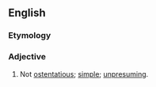 ==English==

===Etymology===
{{prefix|un|ostentatious|lang=en}}

===Adjective===
{{en-adj}}

# Not [[ostentatious]]; [[simple]]; [[unpresuming]].